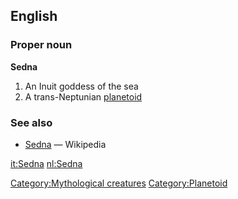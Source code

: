 ==English==
===Proper noun===
'''Sedna'''
# An Inuit goddess of the sea
# A trans-Neptunian [[planetoid]]

===See also===
* [[w:Sedna|Sedna]] — Wikipedia

[[Category:Mythological creatures]] [[Category:Planetoid]]

[[it:Sedna]]
[[nl:Sedna]]